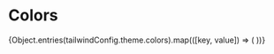 
<Meta title="Docs/Colors" />

# Colors

<ColorPalette>
  {Object.entries(tailwindConfig.theme.colors).map(([key, value]) => (
    <ColorItem
      key={key}
      title={key}
      colors={typeof value === 'string' ? [value] : value}
    />
  ))}
</ColorPalette>
